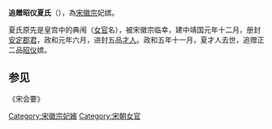 '''追赠昭仪夏氏'''（{{Bd|？||1115年}}），為[[宋徽宗|宋徽宗]]妃嫔。

夏氏原先是皇宫中的典闱（[[女官|女官]]名），被宋徽宗临幸，建中靖国元年十二月，册封[[安定郡|安定]][[郡君|郡君]]，政和元年六月，进封五品[[才人|才人]]。政和五年十一月，夏才人去世，追赠正二品[[昭仪|昭仪]]嫔。

==参见==
《宋会要》
[[Category:宋徽宗妃嬪|Category:宋徽宗妃嬪]]
[[Category:宋朝女官|Category:宋朝女官]]